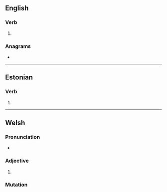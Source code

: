 ==English==

===Verb===
{{head|en|verb form}}

# {{en-past of|lase}}

===Anagrams===
* {{anagrams|en|a=adels|Dales|Delas|Slade|dales|deals|desal|lades|leads|seal'd|slade}}

----

==Estonian==

===Verb===
{{head|et|verb form}}

# {{et-verb form of|laskma|p=2s|m=pres}}

----

==Welsh==

===Pronunciation===
* {{IPA|cy|/ˈlasɛd/}}

===Adjective===
{{head|cy|mutated adjective}}

# {{soft mutation of|cy|glased}}

===Mutation===
{{cy-mut|glased}}